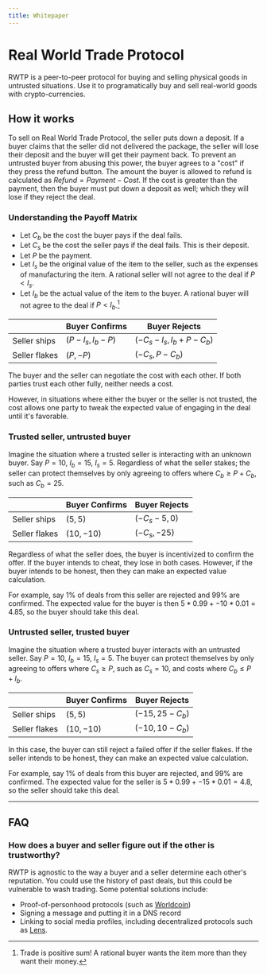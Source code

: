 ```yaml
---
title: Whitepaper
---
```


# Real World Trade Protocol

RWTP is a peer-to-peer protocol for buying and selling physical goods in untrusted situations. Use it to programatically buy and sell real-world goods with crypto-currencies.

## How it works

To sell on Real World Trade Protocol, the seller puts down a deposit. If a buyer claims that the seller did not delivered the package, the seller will lose their deposit and the buyer will get their payment back. To prevent an untrusted buyer from abusing this power, the buyer agrees to a "cost" if they press the refund button. The amount the buyer is allowed to refund is calculated as $Refund=Payment-Cost$. If the cost is greater than the payment, then the buyer must put down a deposit as well; which they will lose if they reject the deal.

### Understanding the Payoff Matrix

- Let $C_b$ be the cost the buyer pays if the deal fails.
- Let $C_s$ be the cost the seller pays if the deal fails. This is their deposit.
- Let $P$ be the payment.
- Let $I_s$ be the original value of the item to the seller, such as the expenses of manufacturing the item. A rational seller will not agree to the deal if $P < I_s$.
- Let $I_b$ be the actual value of the item to the buyer. A rational buyer will not agree to the deal if $P < I_b$.[^1]

|               | Buyer Confirms  | Buyer Rejects                  |
| ------------- | --------------- | ------------------------------ |
| Seller ships  | $(P-I_s,I_b-P)$ | $(-C_s - I_s,  I_b + P - C_b)$ |
| Seller flakes | $(P,-P)$        | $(-C_s, P-C_b)$                |

The buyer and the seller can negotiate the cost with each other. If both parties trust each other fully, neither needs a cost.

However, in situations where either the buyer or the seller is not trusted, the cost allows one party to tweak the expected value of engaging in the deal until it's favorable.

### Trusted seller, untrusted buyer

Imagine the situation where a trusted seller is interacting with an unknown buyer. Say $P = 10$, $I_b = 15$, $I_s = 5$. Regardless of what the seller stakes; the seller can protect themselves by only agreeing to offers where $C_b \geq P + C_b$, such as $C_b = 25$.

|               | Buyer Confirms | Buyer Rejects    |
| ------------- | -------------- | ---------------- |
| Seller ships  | $(5,5)$        | $(-C_s - 5,  0)$ |
| Seller flakes | $(10,-10)$     | $(-C_s, -25)$    |

Regardless of what the seller does, the buyer is incentivized to confirm the offer. If the buyer intends to cheat, they lose in both cases. However, if the buyer intends to be honest, then they can make an expected value calculation.

For example, say 1% of deals from this seller are rejected and 99% are confirmed. The expected value for the buyer is then $5*0.99 + -10*0.01 = 4.85$, so the buyer should take this deal.

### Untrusted seller, trusted buyer

Imagine the situation where a trusted buyer interacts with an untrusted seller. Say $P = 10$, $I_b = 15$, $I_s = 5$. The buyer can protect themselves by only agreeing to offers where $C_s \geq P$, such as $C_s = 10$, and costs where $C_b \leq P + I_b$.

|               | Buyer Confirms | Buyer Rejects      |
| ------------- | -------------- | ------------------ |
| Seller ships  | $(5,5)$        | $(-15,  25 - C_b)$ |
| Seller flakes | $(10,-10)$     | $(-10, 10 - C_b)$  |

In this case, the buyer can still reject a failed offer if the seller flakes. If the seller intends to be honest, they can make an expected value calculation.

For example, say 1% of deals from this buyer are rejected, and 99% are confirmed. The expected value for the seller is $5*0.99 + -15 * 0.01 = 4.8$, so the seller should take this deal.

---

## FAQ

### How does a buyer and seller figure out if the other is trustworthy?

RWTP is agnostic to the way a buyer and a seller determine each other's reputation. You could use the history of past deals, but this could be vulnerable to wash trading. Some potential solutions include:

- Proof-of-personhood protocols (such as [Worldcoin](https://worldcoin.org))
- Signing a message and putting it in a DNS record
- Linking to social media profiles, including decentralized protocols such as [Lens](https://lens.xyz/).

[^1]: Trade is positive sum! A rational buyer wants the item more than they want their money.
